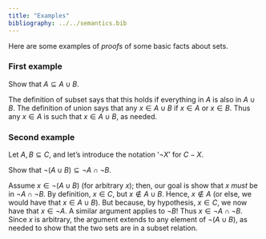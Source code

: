 ```yaml
---
title: "Examples"
bibliography: ../../semantics.bib
---
```

 
Here are some examples of *proofs* of some basic facts about sets.
 
### First example

Show that $A ⊆ A ∪ B$.

The definition of subset says that this holds if everything in $A$ is also in $A ∪ B$.
The definition of union says that any $x ∈ A ∪ B$ if $x ∈ A$ or $x ∈ B$.
Thus any $x ∈ A$ is such that $x ∈ A ∪ B$, as needed.

### Second example

Let $A, B ⊆ C$, and let's introduce the notation '$¬X$' for $C - X$.

Show that $¬(A ∪ B) ⊆ ¬A ∩ ¬B$.

Assume $x ∈ ¬(A ∪ B)$ (for arbitrary $x$);
then, our goal is show that $x$ *must* be in $¬A ∩ ¬B$.
By definition, $x ∈ C$, but $x ∉ A ∪ B$.
Hence, $x ∉ A$ (or else, we would have that $x ∈ A ∪ B$).
But because, by hypothesis, $x ∈ C$, we now have that $x ∈ ¬A$.
A similar argument applies to $¬B$!
Thus $x ∈ ¬A ∩ ¬B$.
Since $x$ is arbitrary, the argument extends to any element of $¬(A ∪ B)$, as needed to show that the two sets are in a subset relation.
